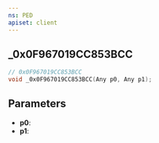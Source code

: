 ```yaml
---
ns: PED
apiset: client
---
```

## _0x0F967019CC853BCC

```c
// 0x0F967019CC853BCC
void _0x0F967019CC853BCC(Any p0, Any p1);
```


## Parameters
* **p0**:
* **p1**:
